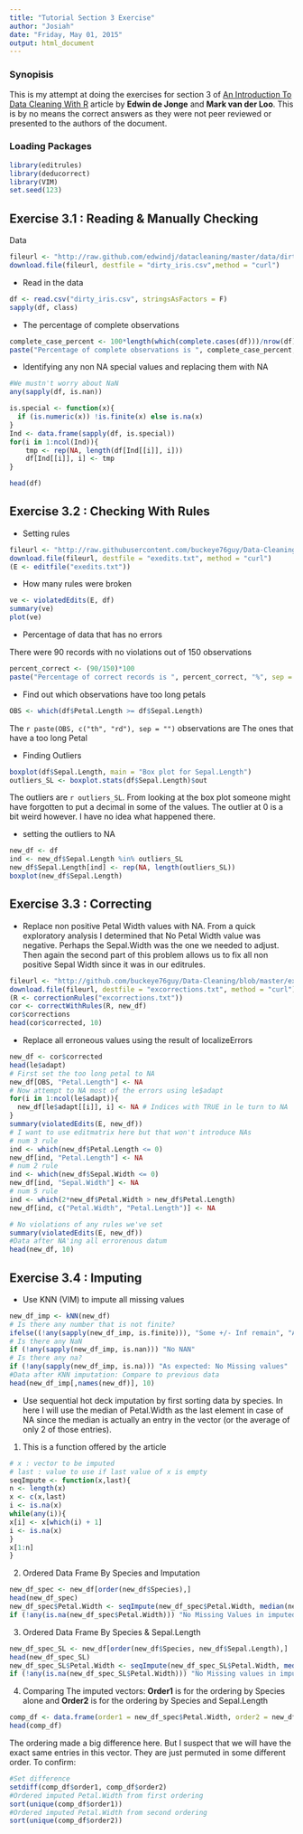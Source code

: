 ---
title: "Tutorial Section 3 Exercise"
author: "Josiah"
date: "Friday, May 01, 2015"
output: html_document
---

### Synopisis
This is my attempt at doing the exercises for section 3 of [An Introduction To Data Cleaning With R](http://cran.r-project.org/doc/contrib/de_Jonge+van_der_Loo-Introduction_to_data_cleaning_with_R.pdf) article by **Edwin de Jonge** and **Mark van der Loo**. This is by no means the correct answers as they were not peer reviewed or presented to the authors of the document.

### Loading Packages
```{r, warning=FALSE}
library(editrules)
library(deducorrect)
library(VIM)
set.seed(123)
```

## Exercise 3.1 : Reading & Manually Checking
Data
```{r}
fileurl <- "http://raw.github.com/edwindj/datacleaning/master/data/dirty_iris.csv"
download.file(fileurl, destfile = "dirty_iris.csv",method = "curl")
```
* Read in the data
```{r}
df <- read.csv("dirty_iris.csv", stringsAsFactors = F)
sapply(df, class)
```
* The percentage of complete observations
```{r}
complete_case_percent <- 100*length(which(complete.cases(df)))/nrow(df)
paste("Percentage of complete observations is ", complete_case_percent, "%", sep = "")
```
* Identifying any non NA special values and replacing them with NA
```{r}
#We mustn't worry about NaN
any(sapply(df, is.nan))
```

```{r}
is.special <- function(x){
  if (is.numeric(x)) !is.finite(x) else is.na(x)
}
Ind <- data.frame(sapply(df, is.special))
for(i in 1:ncol(Ind)){
    tmp <- rep(NA, length(df[Ind[[i]], i]))
    df[Ind[[i]], i] <- tmp
}

head(df)
```

## Exercise 3.2 : Checking With Rules
* Setting rules
```{r}
fileurl <- "http://raw.githubusercontent.com/buckeye76guy/Data-Cleaning/master/exedits.txt"
download.file(fileurl, destfile = "exedits.txt", method = "curl")
(E <- editfile("exedits.txt"))
```

* How many rules were broken
```{r, fig.height=8, fig.width=8}
ve <- violatedEdits(E, df)
summary(ve)
plot(ve)
```

* Percentage of data that has no errors

There were 90 records with no violations out of 150 observations
```{r}
percent_correct <- (90/150)*100
paste("Percentage of correct records is ", percent_correct, "%", sep = "")
```

* Find out which observations have too long petals
```{r}
OBS <- which(df$Petal.Length >= df$Sepal.Length)
```
The `r paste(OBS, c("th", "rd"), sep = "")` observations are The ones that have a too long Petal

* Finding Outliers
```{r, fig.height=8}
boxplot(df$Sepal.Length, main = "Box plot for Sepal.Length")
outliers_SL <- boxplot.stats(df$Sepal.Length)$out
```
The outliers are `r outliers_SL`. From looking at the box plot someone might have forgotten to put a decimal in some of the values. The outlier at 0 is a bit weird however. I have no idea what happened there.

* setting the outliers to NA
```{r}
new_df <- df
ind <- new_df$Sepal.Length %in% outliers_SL
new_df$Sepal.Length[ind] <- rep(NA, length(outliers_SL))
boxplot(new_df$Sepal.Length)
```

## Exercise 3.3 : Correcting
* Replace non positive Petal Width values with NA. From a quick exploratory analysis I determined that No Petal Width value was negative. Perhaps the Sepal.Width was the one we needed to adjust. Then again the second part of this problem allows us to fix all non positive Sepal Width since it was in our editrules.
```{r}
fileurl <- "http://github.com/buckeye76guy/Data-Cleaning/blob/master/excorrections.txt"
download.file(fileurl, destfile = "excorrections.txt", method = "curl")
(R <- correctionRules("excorrections.txt"))
cor <- correctWithRules(R, new_df)
cor$corrections
head(cor$corrected, 10)
```

* Replace all erroneous values using the result of localizeErrors
```{r}
new_df <- cor$corrected
head(le$adapt)
# First set the too long petal to NA
new_df[OBS, "Petal.Length"] <- NA
# Now attempt to NA most of the errors using le$adapt
for(i in 1:ncol(le$adapt)){
  new_df[le$adapt[[i]], i] <- NA # Indices with TRUE in le turn to NA
}
summary(violatedEdits(E, new_df))
# I want to use editmatrix here but that won't introduce NAs
# num 3 rule
ind <- which(new_df$Petal.Length <= 0)
new_df[ind, "Petal.Length"] <- NA
# num 2 rule
ind <- which(new_df$Sepal.Width <= 0)
new_df[ind, "Sepal.Width"] <- NA
# num 5 rule
ind <- which(2*new_df$Petal.Width > new_df$Petal.Length)
new_df[ind, c("Petal.Width", "Petal.Length")] <- NA

# No violations of any rules we've set
summary(violatedEdits(E, new_df))
#Data after NA'ing all errorenous datum
head(new_df, 10)
```

## Exercise 3.4 : Imputing
* Use KNN (VIM) to impute all missing values
```{r, warning=FALSE}
new_df_imp <- kNN(new_df)
# Is there any number that is not finite?
ifelse((!any(sapply(new_df_imp, is.finite))), "Some +/- Inf remain", "All numeric values are finite")
# Is there any NaN
if (!any(sapply(new_df_imp, is.nan))) "No NAN"
# Is there any na?
if (!any(sapply(new_df_imp, is.na))) "As expected: No Missing values"
#Data after KNN imputation: Compare to previous data
head(new_df_imp[,names(new_df)], 10)
```

* Use sequential hot deck imputation by first sorting data by species. In here I will use the median of Petal.Width as the last element in case of NA since the median is actually an entry in the vector (or the average of only 2 of those entries).

1. This is a function offered by the article
```{r}
# x : vector to be imputed
# last : value to use if last value of x is empty
seqImpute <- function(x,last){
n <- length(x)
x <- c(x,last)
i <- is.na(x)
while(any(i)){
x[i] <- x[which(i) + 1]
i <- is.na(x)
}
x[1:n]
}
```
2. Ordered Data Frame By Species and Imputation
```{r}
new_df_spec <- new_df[order(new_df$Species),]
head(new_df_spec)
new_df_spec$Petal.Width <- seqImpute(new_df_spec$Petal.Width, median(new_df_spec$Petal.Width, na.rm = TRUE))
if (!any(is.na(new_df_spec$Petal.Width))) "No Missing Values in imputed Petal.Width as expected : Evidence presented below : com_df$order1"
```
3. Ordered Data Frame By Species & Sepal.Length
```{r}
new_df_spec_SL <- new_df[order(new_df$Species, new_df$Sepal.Length),]
head(new_df_spec_SL)
new_df_spec_SL$Petal.Width <- seqImpute(new_df_spec_SL$Petal.Width, median(new_df_spec_SL$Petal.Width, na.rm = TRUE))
if (!any(is.na(new_df_spec_SL$Petal.Width))) "No Missing values in imputed Petal.Width as expected : Evidence presented below : comp_df$order2"
```
4. Comparing The imputed vectors: **Order1** is for the ordering by Species alone and **Order2** is for the ordering by Species and Sepal.Length
```{r}
comp_df <- data.frame(order1 = new_df_spec$Petal.Width, order2 = new_df_spec_SL$Petal.Width)
head(comp_df)
```
The ordering made a big difference here. But I suspect that we will have the exact same entries in this vector. They are just permuted in some different order. To confirm:
```{r}
#Set difference
setdiff(comp_df$order1, comp_df$order2)
#Ordered imputed Petal.Width from first ordering
sort(unique(comp_df$order1))
#Ordered imputed Petal.Width from second ordering
sort(unique(comp_df$order2))
```
